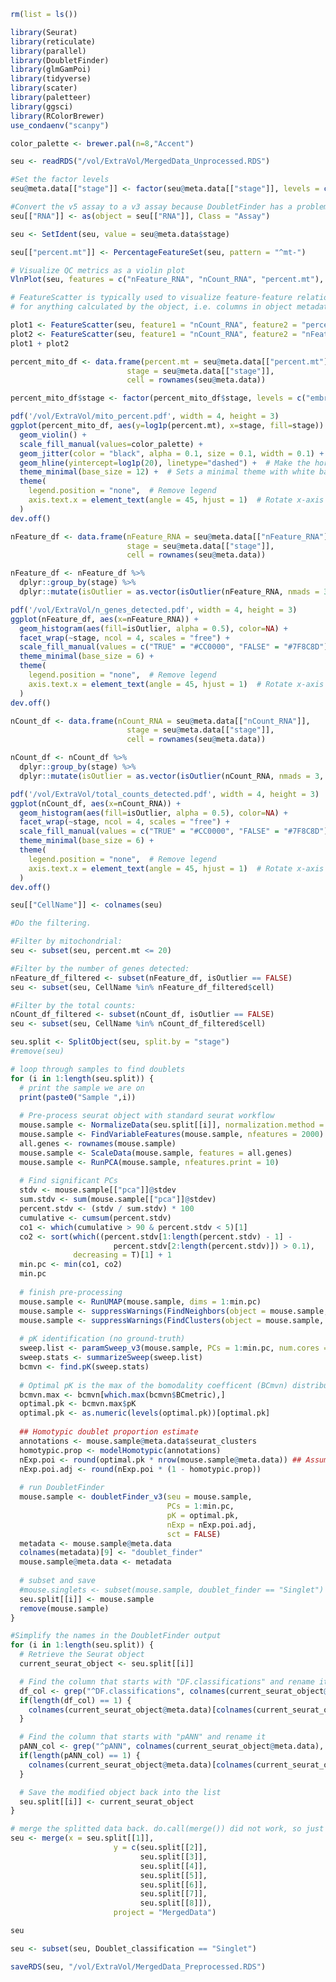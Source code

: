 ```r
rm(list = ls())
```

```r
library(Seurat)
library(reticulate)
library(parallel)
library(DoubletFinder)
library(glmGamPoi)
library(tidyverse)
library(scater)
library(paletteer)
library(ggsci)
library(RColorBrewer)
use_condaenv("scanpy")
```

```r
color_palette <- brewer.pal(n=8,"Accent")
```

```r
seu <- readRDS("/vol/ExtraVol/MergedData_Unprocessed.RDS")

#Set the factor levels
seu@meta.data[["stage"]] <- factor(seu@meta.data[["stage"]], levels = c("embryonic", "shortly_after_birth", "after_weaning", "uninfected_adult_2", "uninfected_adult_1", "early", "peak", "repair"))

#Convert the v5 assay to a v3 assay because DoubletFinder has a problem with v5 at this version.
seu[["RNA"]] <- as(object = seu[["RNA"]], Class = "Assay")

seu <- SetIdent(seu, value = seu@meta.data$stage)
```

```r
seu[["percent.mt"]] <- PercentageFeatureSet(seu, pattern = "^mt-")
```

```r
# Visualize QC metrics as a violin plot
VlnPlot(seu, features = c("nFeature_RNA", "nCount_RNA", "percent.mt"), ncol = 3, pt.size = 0)
```

```r
# FeatureScatter is typically used to visualize feature-feature relationships, but can be used
# for anything calculated by the object, i.e. columns in object metadata, PC scores etc.

plot1 <- FeatureScatter(seu, feature1 = "nCount_RNA", feature2 = "percent.mt")
plot2 <- FeatureScatter(seu, feature1 = "nCount_RNA", feature2 = "nFeature_RNA")
plot1 + plot2
```

```r
percent_mito_df <- data.frame(percent.mt = seu@meta.data[["percent.mt"]],
                          stage = seu@meta.data[["stage"]],
                          cell = rownames(seu@meta.data))

percent_mito_df$stage <- factor(percent_mito_df$stage, levels = c("embryonic", "shortly_after_birth", "after_weaning", "uninfected_adult_2", "uninfected_adult_1", "early", "peak", "repair"))
```

```r
pdf('/vol/ExtraVol/mito_percent.pdf', width = 4, height = 3)
ggplot(percent_mito_df, aes(y=log1p(percent.mt), x=stage, fill=stage)) +
  geom_violin() +
  scale_fill_manual(values=color_palette) +
  geom_jitter(color = "black", alpha = 0.1, size = 0.1, width = 0.1) +
  geom_hline(yintercept=log1p(20), linetype="dashed") +  # Make the horizontal line dashed
  theme_minimal(base_size = 12) +  # Sets a minimal theme with white background
  theme(
    legend.position = "none",  # Remove legend
    axis.text.x = element_text(angle = 45, hjust = 1)  # Rotate x-axis labels by 45 degrees
  )
dev.off()
```

```r
nFeature_df <- data.frame(nFeature_RNA = seu@meta.data[["nFeature_RNA"]],
                          stage = seu@meta.data[["stage"]],
                          cell = rownames(seu@meta.data))

nFeature_df <- nFeature_df %>%
  dplyr::group_by(stage) %>%
  dplyr::mutate(isOutlier = as.vector(isOutlier(nFeature_RNA, nmads = 3, type = "both", log = TRUE)))

pdf('/vol/ExtraVol/n_genes_detected.pdf', width = 4, height = 3)
ggplot(nFeature_df, aes(x=nFeature_RNA)) +
  geom_histogram(aes(fill=isOutlier, alpha = 0.5), color=NA) +
  facet_wrap(~stage, ncol = 4, scales = "free") +
  scale_fill_manual(values = c("TRUE" = "#CC0000", "FALSE" = "#7F8C8D")) +
  theme_minimal(base_size = 6) +
  theme(
    legend.position = "none",  # Remove legend
    axis.text.x = element_text(angle = 45, hjust = 1)  # Rotate x-axis labels by 45 degrees
  )
dev.off()
```

```r
nCount_df <- data.frame(nCount_RNA = seu@meta.data[["nCount_RNA"]],
                          stage = seu@meta.data[["stage"]],
                          cell = rownames(seu@meta.data))

nCount_df <- nCount_df %>%
  dplyr::group_by(stage) %>%
  dplyr::mutate(isOutlier = as.vector(isOutlier(nCount_RNA, nmads = 3, type = "both", log = TRUE)))

pdf('/vol/ExtraVol/total_counts_detected.pdf', width = 4, height = 3)
ggplot(nCount_df, aes(x=nCount_RNA)) +
  geom_histogram(aes(fill=isOutlier, alpha = 0.5), color=NA) +
  facet_wrap(~stage, ncol = 4, scales = "free") +
  scale_fill_manual(values = c("TRUE" = "#CC0000", "FALSE" = "#7F8C8D")) +
  theme_minimal(base_size = 6) +
  theme(
    legend.position = "none",  # Remove legend
    axis.text.x = element_text(angle = 45, hjust = 1)  # Rotate x-axis labels by 45 degrees
  )
dev.off()
```

```r
seu[["CellName"]] <- colnames(seu)

#Do the filtering.

#Filter by mitochondrial:
seu <- subset(seu, percent.mt <= 20)

#Filter by the number of genes detected:
nFeature_df_filtered <- subset(nFeature_df, isOutlier == FALSE)
seu <- subset(seu, CellName %in% nFeature_df_filtered$cell)

#Filter by the total counts: 
nCount_df_filtered <- subset(nCount_df, isOutlier == FALSE)
seu <- subset(seu, CellName %in% nCount_df_filtered$cell)
```

```r
seu.split <- SplitObject(seu, split.by = "stage") 
#remove(seu)

# loop through samples to find doublets
for (i in 1:length(seu.split)) {
  # print the sample we are on
  print(paste0("Sample ",i))
  
  # Pre-process seurat object with standard seurat workflow
  mouse.sample <- NormalizeData(seu.split[[i]], normalization.method = "LogNormalize", scale.factor = 10e4)
  mouse.sample <- FindVariableFeatures(mouse.sample, nfeatures = 2000)
  all.genes <- rownames(mouse.sample)
  mouse.sample <- ScaleData(mouse.sample, features = all.genes)
  mouse.sample <- RunPCA(mouse.sample, nfeatures.print = 10)
  
  # Find significant PCs
  stdv <- mouse.sample[["pca"]]@stdev
  sum.stdv <- sum(mouse.sample[["pca"]]@stdev)
  percent.stdv <- (stdv / sum.stdv) * 100
  cumulative <- cumsum(percent.stdv)
  co1 <- which(cumulative > 90 & percent.stdv < 5)[1]
  co2 <- sort(which((percent.stdv[1:length(percent.stdv) - 1] - 
                       percent.stdv[2:length(percent.stdv)]) > 0.1), 
              decreasing = T)[1] + 1
  min.pc <- min(co1, co2)
  min.pc
  
  # finish pre-processing
  mouse.sample <- RunUMAP(mouse.sample, dims = 1:min.pc)
  mouse.sample <- suppressWarnings(FindNeighbors(object = mouse.sample, dims = 1:min.pc))              
  mouse.sample <- suppressWarnings(FindClusters(object = mouse.sample, algorithm = 4))
  
  # pK identification (no ground-truth)
  sweep.list <- paramSweep_v3(mouse.sample, PCs = 1:min.pc, num.cores = detectCores() - 1, sct = FALSE)
  sweep.stats <- summarizeSweep(sweep.list)
  bcmvn <- find.pK(sweep.stats)
  
  # Optimal pK is the max of the bomodality coefficent (BCmvn) distribution
  bcmvn.max <- bcmvn[which.max(bcmvn$BCmetric),]
  optimal.pk <- bcmvn.max$pK
  optimal.pk <- as.numeric(levels(optimal.pk))[optimal.pk]
  
  ## Homotypic doublet proportion estimate
  annotations <- mouse.sample@meta.data$seurat_clusters
  homotypic.prop <- modelHomotypic(annotations) 
  nExp.poi <- round(optimal.pk * nrow(mouse.sample@meta.data)) ## Assuming 7.5% doublet formation rate
  nExp.poi.adj <- round(nExp.poi * (1 - homotypic.prop))
  
  # run DoubletFinder
  mouse.sample <- doubletFinder_v3(seu = mouse.sample, 
                                   PCs = 1:min.pc, 
                                   pK = optimal.pk,
                                   nExp = nExp.poi.adj,
                                   sct = FALSE)
  metadata <- mouse.sample@meta.data
  colnames(metadata)[9] <- "doublet_finder"
  mouse.sample@meta.data <- metadata 
  
  # subset and save
  #mouse.singlets <- subset(mouse.sample, doublet_finder == "Singlet")
  seu.split[[i]] <- mouse.sample
  remove(mouse.sample)
}

```
```r
#Simplify the names in the DoubletFinder output
for (i in 1:length(seu.split)) {
  # Retrieve the Seurat object
  current_seurat_object <- seu.split[[i]]

  # Find the column that starts with "DF.classifications" and rename it
  df_col <- grep("^DF.classifications", colnames(current_seurat_object@meta.data), value = TRUE)
  if(length(df_col) == 1) {
    colnames(current_seurat_object@meta.data)[colnames(current_seurat_object@meta.data) == df_col] <- "Doublet_classification"
  }

  # Find the column that starts with "pANN" and rename it
  pANN_col <- grep("^pANN", colnames(current_seurat_object@meta.data), value = TRUE)
  if(length(pANN_col) == 1) {
    colnames(current_seurat_object@meta.data)[colnames(current_seurat_object@meta.data) == pANN_col] <- "pANN"
  }

  # Save the modified object back into the list
  seu.split[[i]] <- current_seurat_object
}
```

```r
# merge the splitted data back. do.call(merge()) did not work, so just do it manually:
seu <- merge(x = seu.split[[1]],
                       y = c(seu.split[[2]], 
                             seu.split[[3]],
                             seu.split[[4]],
                             seu.split[[5]],
                             seu.split[[6]],
                             seu.split[[7]],
                             seu.split[[8]]),
                       project = "MergedData")

seu
```
```r
seu <- subset(seu, Doublet_classification == "Singlet")
```

```r
saveRDS(seu, "/vol/ExtraVol/MergedData_Preprocessed.RDS")
```

